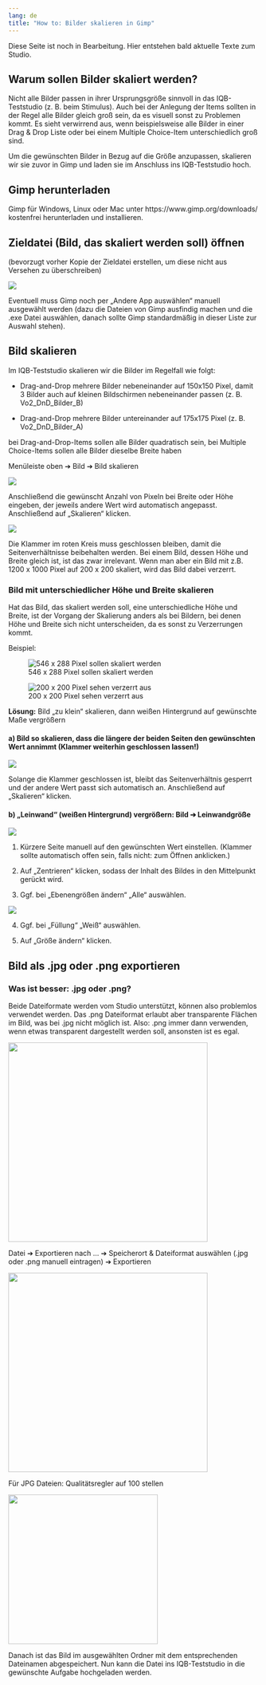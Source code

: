 ```yaml
---
lang: de
title: "How to: Bilder skalieren in Gimp"
---
```


::: {.callout-note}
Diese Seite ist noch in Bearbeitung. Hier entstehen bald aktuelle Texte zum Studio.
:::

## Warum sollen Bilder skaliert werden?

Nicht alle Bilder passen in ihrer Ursprungsgröße sinnvoll in das IQB-Teststudio (z. B. beim Stimulus). 
Auch bei der Anlegung der Items sollten in der Regel alle Bilder gleich groß sein, da es visuell sonst zu 
Problemen kommt. Es sieht verwirrend aus, wenn beispielsweise alle Bilder in einer Drag & Drop 
Liste oder bei einem Multiple Choice-Item unterschiedlich groß sind. 

Um die gewünschten Bilder in Bezug auf die Größe anzupassen, skalieren wir sie zuvor in Gimp und 
laden sie im Anschluss ins IQB-Teststudio hoch. 

## Gimp herunterladen

Gimp für Windows, Linux oder Mac unter https://www.gimp.org/downloads/ kostenfrei herunterladen und installieren.

## Zieldatei (Bild, das skaliert werden soll) öffnen

(bevorzugt vorher Kopie der Zieldatei erstellen, um diese nicht aus Versehen zu überschreiben)

![](Zieldatei.jpeg)

Eventuell muss Gimp noch per „Andere App auswählen“ manuell ausgewählt werden (dazu die Dateien von Gimp ausfindig machen und die .exe Datei auswählen, danach sollte Gimp standardmäßig in dieser Liste zur Auswahl stehen).

## Bild skalieren

Im IQB-Teststudio skalieren wir die Bilder im Regelfall wie folgt:

*  Drag-and-Drop mehrere Bilder nebeneinander auf 150x150 Pixel, damit 3 Bilder auch auf kleinen Bildschirmen nebeneinander passen (z. B. Vo2_DnD_Bilder_B)

*  Drag-and-Drop mehrere Bilder untereinander auf 175x175 Pixel (z. B. Vo2_DnD_Bilder_A)

::: {.callout-note}
bei Drag-and-Drop-Items sollen alle Bilder quadratisch sein, bei Multiple Choice-Items sollen alle Bilder dieselbe Breite haben 
:::

Menüleiste oben ➔ Bild ➔ Bild skalieren

![](Skalieren.jpeg)

Anschließend die gewünscht Anzahl von Pixeln bei Breite oder Höhe eingeben, der jeweils andere Wert wird automatisch angepasst. Anschließend auf „Skalieren“ klicken.

![](Skalieren_zwei.jpeg)

::: {.callout-important}
Die Klammer im roten Kreis muss geschlossen bleiben, damit die Seitenverhältnisse beibehalten werden. Bei einem Bild, dessen Höhe und Breite gleich ist, ist das zwar irrelevant. Wenn man aber ein Bild mit z.B. 1200 x 1000 Pixel auf 200 x 200 skaliert, wird das Bild dabei verzerrt.
:::

### Bild mit unterschiedlicher Höhe und Breite skalieren 

Hat das Bild, das skaliert werden soll, eine unterschiedliche Höhe und Breite, ist der Vorgang der Skalierung anders als bei Bildern, bei denen Höhe und Breite sich nicht unterscheiden, da es sonst zu Verzerrungen kommt. 

Beispiel: 

::: {layout="[70,30]" layout-valign="bottom"}
![546 x 288 Pixel sollen skaliert werden](Skalieren_Normal.jpeg)

![200 x 200 Pixel sehen verzerrt aus](Skalieren_Verzerrt.jpeg)
:::

**Lösung:** Bild „zu klein“ skalieren, dann weißen Hintergrund auf gewünschte Maße vergrößern

#### a) Bild so skalieren, dass die längere der beiden Seiten den gewünschten Wert annimmt (Klammer weiterhin geschlossen lassen!)

![](Bild_skalieren_Losung_eins.jpeg)

Solange die Klammer geschlossen ist, bleibt das Seitenverhältnis gesperrt und der andere Wert passt sich automatisch an. Anschließend auf „Skalieren“ klicken.

#### b) „Leinwand“ (weißen Hintergrund) vergrößern: Bild ➔ Leinwandgröße

![](Bild_Skalieren_Losung_zwei.jpeg)

::: {layout-ncol=2}

1. Kürzere Seite manuell auf den gewünschten Wert einstellen. (Klammer sollte automatisch offen sein, falls nicht: zum Öffnen anklicken.)

2. Auf „Zentrieren“ klicken, sodass der Inhalt des Bildes in den Mittelpunkt gerückt wird.

3. Ggf. bei „Ebenengrößen ändern“ „Alle“ auswählen.

![](Skalieren_Leinwandgrose.jpeg)

4. Ggf. bei „Füllung“ „Weiß“ auswählen.

5. Auf „Größe ändern“ klicken.

:::

## Bild als .jpg oder .png exportieren

:::::: {.callout-tip collapse="true"}
### Was ist besser: .jpg oder .png?
Beide Dateiformate werden vom Studio unterstützt, können also problemlos verwendet werden. Das .png Dateiformat erlaubt aber transparente Flächen im Bild, was bei .jpg nicht möglich ist. Also: .png immer dann verwenden, wenn etwas transparent dargestellt werden soll, ansonsten ist es egal. 
:::

![](Bild_exportieren.jpeg){width=400}


Datei ➔ Exportieren nach … ➔ Speicherort & Dateiformat auswählen (.jpg oder .png manuell 
eintragen) ➔ Exportieren

![](Bild_exportiere_zwei.jpeg){width=400}

Für JPG Dateien: Qualitätsregler auf 100 stellen

![](Bild_exportieren_drei.jpeg){width=300}

Danach ist das Bild im ausgewählten Ordner mit dem entsprechenden Dateinamen abgespeichert. Nun kann die Datei ins IQB-Teststudio in die gewünschte Aufgabe hochgeladen werden.